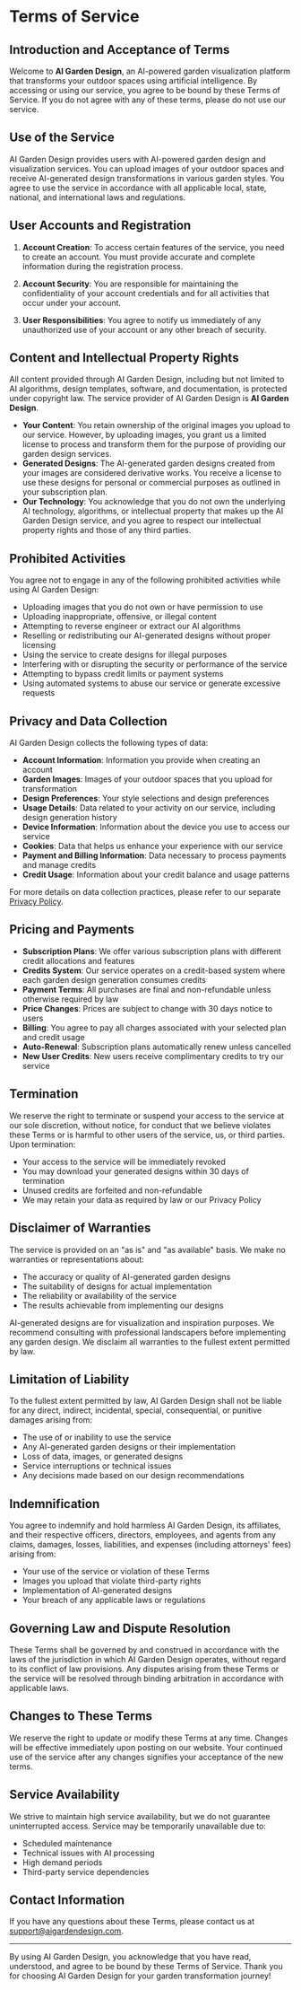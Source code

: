 # Terms of Service

## Introduction and Acceptance of Terms

Welcome to **AI Garden Design**, an AI-powered garden visualization platform that transforms your outdoor spaces using artificial intelligence. By accessing or using our service, you agree to be bound by these Terms of Service. If you do not agree with any of these terms, please do not use our service.

## Use of the Service

AI Garden Design provides users with AI-powered garden design and visualization services. You can upload images of your outdoor spaces and receive AI-generated design transformations in various garden styles. You agree to use the service in accordance with all applicable local, state, national, and international laws and regulations.

## User Accounts and Registration

1. **Account Creation**: To access certain features of the service, you need to create an account. You must provide accurate and complete information during the registration process.

2. **Account Security**: You are responsible for maintaining the confidentiality of your account credentials and for all activities that occur under your account.

3. **User Responsibilities**: You agree to notify us immediately of any unauthorized use of your account or any other breach of security.

## Content and Intellectual Property Rights

All content provided through AI Garden Design, including but not limited to AI algorithms, design templates, software, and documentation, is protected under copyright law. The service provider of AI Garden Design is **AI Garden Design**.

- **Your Content**: You retain ownership of the original images you upload to our service. However, by uploading images, you grant us a limited license to process and transform them for the purpose of providing our garden design services.
- **Generated Designs**: The AI-generated garden designs created from your images are considered derivative works. You receive a license to use these designs for personal or commercial purposes as outlined in your subscription plan.
- **Our Technology**: You acknowledge that you do not own the underlying AI technology, algorithms, or intellectual property that makes up the AI Garden Design service, and you agree to respect our intellectual property rights and those of any third parties.

## Prohibited Activities

You agree not to engage in any of the following prohibited activities while using AI Garden Design:

- Uploading images that you do not own or have permission to use
- Uploading inappropriate, offensive, or illegal content
- Attempting to reverse engineer or extract our AI algorithms
- Reselling or redistributing our AI-generated designs without proper licensing
- Using the service to create designs for illegal purposes
- Interfering with or disrupting the security or performance of the service
- Attempting to bypass credit limits or payment systems
- Using automated systems to abuse our service or generate excessive requests

## Privacy and Data Collection

AI Garden Design collects the following types of data:

- **Account Information**: Information you provide when creating an account
- **Garden Images**: Images of your outdoor spaces that you upload for transformation
- **Design Preferences**: Your style selections and design preferences
- **Usage Details**: Data related to your activity on our service, including design generation history
- **Device Information**: Information about the device you use to access our service
- **Cookies**: Data that helps us enhance your experience with our service
- **Payment and Billing Information**: Data necessary to process payments and manage credits
- **Credit Usage**: Information about your credit balance and usage patterns

For more details on data collection practices, please refer to our separate [Privacy Policy](/privacy-policy).

## Pricing and Payments

- **Subscription Plans**: We offer various subscription plans with different credit allocations and features
- **Credits System**: Our service operates on a credit-based system where each garden design generation consumes credits
- **Payment Terms**: All purchases are final and non-refundable unless otherwise required by law
- **Price Changes**: Prices are subject to change with 30 days notice to users
- **Billing**: You agree to pay all charges associated with your selected plan and credit usage
- **Auto-Renewal**: Subscription plans automatically renew unless cancelled
- **New User Credits**: New users receive complimentary credits to try our service

## Termination

We reserve the right to terminate or suspend your access to the service at our sole discretion, without notice, for conduct that we believe violates these Terms or is harmful to other users of the service, us, or third parties. Upon termination:

- Your access to the service will be immediately revoked
- You may download your generated designs within 30 days of termination
- Unused credits are forfeited and non-refundable
- We may retain your data as required by law or our Privacy Policy

## Disclaimer of Warranties

The service is provided on an "as is" and "as available" basis. We make no warranties or representations about:

- The accuracy or quality of AI-generated garden designs
- The suitability of designs for actual implementation
- The reliability or availability of the service
- The results achievable from implementing our designs

AI-generated designs are for visualization and inspiration purposes. We recommend consulting with professional landscapers before implementing any garden design. We disclaim all warranties to the fullest extent permitted by law.

## Limitation of Liability

To the fullest extent permitted by law, AI Garden Design shall not be liable for any direct, indirect, incidental, special, consequential, or punitive damages arising from:

- The use of or inability to use the service
- Any AI-generated garden designs or their implementation
- Loss of data, images, or generated designs
- Service interruptions or technical issues
- Any decisions made based on our design recommendations

## Indemnification

You agree to indemnify and hold harmless AI Garden Design, its affiliates, and their respective officers, directors, employees, and agents from any claims, damages, losses, liabilities, and expenses (including attorneys' fees) arising from:

- Your use of the service or violation of these Terms
- Images you upload that violate third-party rights
- Implementation of AI-generated designs
- Your breach of any applicable laws or regulations

## Governing Law and Dispute Resolution

These Terms shall be governed by and construed in accordance with the laws of the jurisdiction in which AI Garden Design operates, without regard to its conflict of law provisions. Any disputes arising from these Terms or the service will be resolved through binding arbitration in accordance with applicable laws.

## Changes to These Terms

We reserve the right to update or modify these Terms at any time. Changes will be effective immediately upon posting on our website. Your continued use of the service after any changes signifies your acceptance of the new terms.

## Service Availability

We strive to maintain high service availability, but we do not guarantee uninterrupted access. Service may be temporarily unavailable due to:

- Scheduled maintenance
- Technical issues with AI processing
- High demand periods
- Third-party service dependencies

## Contact Information

If you have any questions about these Terms, please contact us at [support@aigardendesign.com](mailto:support@aigardendesign.com).

---

By using AI Garden Design, you acknowledge that you have read, understood, and agree to be bound by these Terms of Service. Thank you for choosing AI Garden Design for your garden transformation journey!
